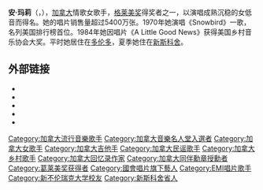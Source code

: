 {{expand English|time=2021-12-11T05:08:26+00:00}}
{{BLP unsourced|time=2021-12-11T05:06:38+00:00}}
{{Infobox musical artist| <!-- See Wikipedia:WikiProject Musicians -->
| Name                = Anne Murray
| Img                 = Anne_Murray.jpg
| Img_capt            = Anne Murray在1970年代
| Background          = 女歌手
| Birth_name          = Morna Anne Murray
| Born                = {{birth date and age|1945|6|20}}
| Origin              = [[加拿大|加拿大]]{{tsl|en|Springhill, Nova Scotia||Springhill, Nova Scotia}}
| Genre               = [[鄉村流行樂|鄉村流行樂]]，[[成人当代音乐|成人当代音乐]]
| Occupation          = [[演員|演員]]，[[歌手|歌手]]，{{tsl|en|talk show host||脱口秀主持人}}
| Years_active        = 1965年至今
| Label               = Arc, {{tsl|en|Capitol Records||Capitol}},<br> Captiol Nashville {{tsl|en|Liberty Records||Liberty}}, SBK, EMI Canada,<br>Straight Way, Manhattan
| URL                 = [http://www.annemurray.com/ www.annemurray.com]
}}
'''安·玛莉'''（{{lang-en|Anne Murray}}，{{bd|1945年|6月20日}}），[[加拿大|加拿大]]情歌女歌手，[[格莱美奖|格莱美奖]]得奖者之一，以演唱成熟沉稳的女低音而得名。她的唱片销售量超过5400万张。1970年她演唱《Snowbird》一歌，名列美国排行榜首位。1984年她因唱片《A Little Good News》获得美国乡村音乐协会大奖。平时她居住在[[多伦多|多伦多]]，夏季她住在[[新斯科舍|新斯科舍]]。

==外部链接==
* {{commonscatinline}}
* {{official}}
* {{OCC|1220}}
* {{AllMusic|id=anne-murray-mn0000490549}}
* {{discogs artist|364535}}

{{Authority control}}
{{DEFAULTSORT:Murray, Anne}}
[[Category:加拿大流行音樂歌手|Category:加拿大流行音樂歌手]]
[[Category:加拿大音樂名人堂入選者|Category:加拿大音樂名人堂入選者]]
[[Category:加拿大女歌手|Category:加拿大女歌手]]
[[Category:加拿大吉他手|Category:加拿大吉他手]]
[[Category:加拿大民谣歌手|Category:加拿大民谣歌手]]
[[Category:加拿大乡村歌手|Category:加拿大乡村歌手]]
[[Category:加拿大回忆录作家|Category:加拿大回忆录作家]]
[[Category:加拿大同伴勳章授勳者|Category:加拿大同伴勳章授勳者]]
[[Category:葛莱美奖获得者|Category:葛莱美奖获得者]]
[[Category:國會唱片旗下藝人|Category:國會唱片旗下藝人]]
[[Category:EMI唱片歌手|Category:EMI唱片歌手]]
[[Category:新不伦瑞克大学校友|Category:新不伦瑞克大学校友]]
[[Category:新斯科舍省人|Category:新斯科舍省人]]